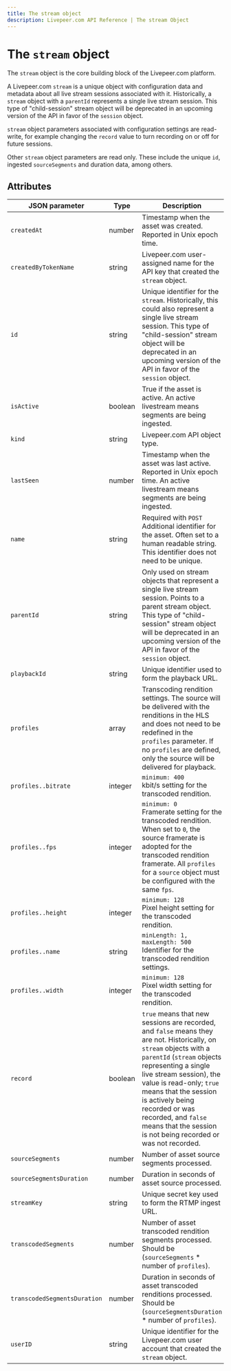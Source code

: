 ```yaml
---
title: The stream object
description: Livepeer.com API Reference | The stream Object
---
```


# The `stream` object

The `stream` object is the core building block of the Livepeer.com platform.

A Livepeer.com `stream` is a unique object with configuration data and metadata
about all live stream sessions associated with it. Historically, a `stream`
object with a `parentId` represents a single live stream session. This type of
"child-session" stream object will be deprecated in an upcoming version of the
API in favor of the `session` object.

`stream` object parameters associated with configuration settings are
read-write, for example changing the `record` value to turn recording on or off
for future sessions.

Other `stream` object parameters are read only. These include the unique `id`,
ingested `sourceSegments` and duration data, among others.

## Attributes

| JSON parameter               | Type    | Description                                                                                                                                                                                                                                                                                                                                                                    |
| ---------------------------- | ------- | ------------------------------------------------------------------------------------------------------------------------------------------------------------------------------------------------------------------------------------------------------------------------------------------------------------------------------------------------------------------------------ |
| `createdAt`                  | number  | Timestamp when the asset was created. Reported in Unix epoch time.                                                                                                                                                                                                                                                                                                             |
| `createdByTokenName`         | string  | Livepeer.com user-assigned name for the API key that created the `stream` object.                                                                                                                                                                                                                                                                                              |
| `id`                         | string  | Unique identifier for the `stream`. Historically, this could also represent a single live stream session. This type of "child-session" stream object will be deprecated in an upcoming version of the API in favor of the `session` object.                                                                                                                                    |
| `isActive`                   | boolean | True if the asset is active. An active livestream means segments are being ingested.                                                                                                                                                                                                                                                                                           |
| `kind`                       | string  | Livepeer.com API object type.                                                                                                                                                                                                                                                                                                                                                  |
| `lastSeen`                   | number  | Timestamp when the asset was last active. Reported in Unix epoch time. An active livestream means segments are being ingested.                                                                                                                                                                                                                                                 |
| `name`                       | string  | Required with `POST`<br />Additional identifier for the asset. Often set to a human readable string. This identifier does not need to be unique.                                                                                                                                                                                                                               |
| `parentId`                   | string  | Only used on stream objects that represent a single live stream session. Points to a parent stream object. This type of "child-session" stream object will be deprecated in an upcoming version of the API in favor of the `session` object.                                                                                                                                   |
| `playbackId`                 | string  | Unique identifier used to form the playback URL.                                                                                                                                                                                                                                                                                                                               |
| `profiles`                   | array   | Transcoding rendition settings. The source will be delivered with the renditions in the HLS and does not need to be redefined in the `profiles` parameter. If no `profiles` are defined, only the source will be delivered for playback.                                                                                                                                       |
| `profiles..bitrate`          | integer | `minimum: 400`<br />kbit/s setting for the transcoded rendition.                                                                                                                                                                                                                                                                                                               |
| `profiles..fps`              | integer | `minimum: 0`<br />Framerate setting for the transcoded rendition. When set to `0`, the source framerate is adopted for the transcoded rendition framerate. All `profiles` for a `source` object must be configured with the same `fps`.                                                                                                                                        |
| `profiles..height`           | integer | `minimum: 128`<br />Pixel height setting for the transcoded rendition.                                                                                                                                                                                                                                                                                                         |
| `profiles..name`             | string  | `minLength: 1, maxLength: 500`<br />Identifier for the transcoded rendition settings.                                                                                                                                                                                                                                                                                          |
| `profiles..width`            | integer | `minimum: 128`<br />Pixel width setting for the transcoded rendition.                                                                                                                                                                                                                                                                                                          |
| `record `                    | boolean | `true` means that new sessions are recorded, and `false` means they are not. Historically, on `stream` objects with a `parentId` (`stream` objects representing a single live stream session), the value is read-only; `true` means that the session is actively being recorded or was recorded, and `false` means that the session is not being recorded or was not recorded. |
| `sourceSegments`             | number  | Number of asset source segments processed.                                                                                                                                                                                                                                                                                                                                     |
| `sourceSegmentsDuration`     | number  | Duration in seconds of asset source processed.                                                                                                                                                                                                                                                                                                                                 |
| `streamKey`                  | string  | Unique secret key used to form the RTMP ingest URL.                                                                                                                                                                                                                                                                                                                            |
| `transcodedSegments`         | number  | Number of asset transcoded rendition segments processed. Should be (`sourceSegments` \* number of `profiles`).                                                                                                                                                                                                                                                                 |
| `transcodedSegmentsDuration` | number  | Duration in seconds of asset transcoded renditions processed. Should be (`sourceSegmentsDuration` \* number of `profiles`).                                                                                                                                                                                                                                                    |
| `userID`                     | string  | Unique identifier for the Livepeer.com user account that created the `stream` object.                                                                                                                                                                                                                                                                                          |
